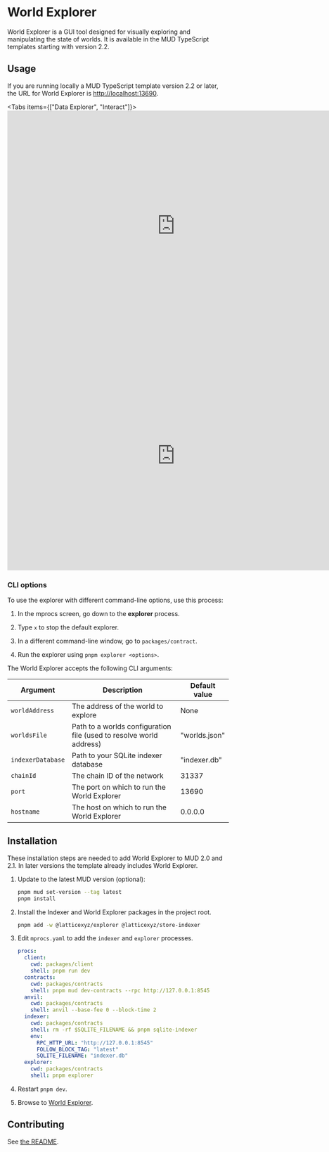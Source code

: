 
# World Explorer

World Explorer is a GUI tool designed for visually exploring and manipulating the state of worlds.
It is available in the MUD TypeScript templates starting with version 2.2.

## Usage

If you are running locally a MUD TypeScript template version 2.2 or later, the URL for World Explorer is [http://localhost:13690](http://localhost:13690).

<Tabs items={["Data Explorer", "Interact"]}>
  <Tab>
    <iframe
      width="761"
      height="523"
      src="https://www.youtube.com/embed/87wuGFH9Pz0"
      title="Using the MUD Data Explorer"
      frameborder="0"
      allow="accelerometer; autoplay; clipboard-write; encrypted-media; gyroscope; picture-in-picture; web-share"
      referrerpolicy="strict-origin-when-cross-origin"
      allowfullscreen
    ></iframe>
  </Tab>
  <Tab>
    <iframe
      width="761"
      height="523"
      src="https://www.youtube.com/embed/87wuGFH9Pz0?t=281https://www.youtube.com/embed/87wuGFH9Pz0?si=EsgcYGK9qk6J-Xvs&amp;start=281"
      title="Using the MUD Data Explorer's Interact tab"
      frameborder="0"
      allow="accelerometer; autoplay; clipboard-write; encrypted-media; gyroscope; picture-in-picture; web-share"
      referrerpolicy="strict-origin-when-cross-origin"
      allowfullscreen
    ></iframe>
  </Tab>
</Tabs>

### CLI options

To use the explorer with different command-line options, use this process:

1. In the mprocs screen, go down to the **explorer** process.

1. Type `x` to stop the default explorer.

1. In a different command-line window, go to `packages/contract`.

1. Run the explorer using `pnpm explorer <options>`.

The World Explorer accepts the following CLI arguments:

| Argument          | Description                                                         | Default value |
| ----------------- | ------------------------------------------------------------------- | ------------- |
| `worldAddress`    | The address of the world to explore                                 | None          |
| `worldsFile`      | Path to a worlds configuration file (used to resolve world address) | "worlds.json" |
| `indexerDatabase` | Path to your SQLite indexer database                                | "indexer.db"  |
| `chainId`         | The chain ID of the network                                         | 31337         |
| `port`            | The port on which to run the World Explorer                         | 13690         |
| `hostname`        | The host on which to run the World Explorer                         | 0.0.0.0       |

## Installation

These installation steps are needed to add World Explorer to MUD 2.0 and 2.1.
In later versions the template already includes World Explorer.

1. Update to the latest MUD version (optional):

   ```sh copy
   pnpm mud set-version --tag latest
   pnpm install
   ```

1. Install the Indexer and World Explorer packages in the project root.

   ```sh copy
   pnpm add -w @latticexyz/explorer @latticexyz/store-indexer
   ```

1. Edit `mprocs.yaml` to add the `indexer` and `explorer` processes.

   <CollapseCode>

   ```yaml filename="mprocs.yaml" copy showLineNumbers {11-20}
   procs:
     client:
       cwd: packages/client
       shell: pnpm run dev
     contracts:
       cwd: packages/contracts
       shell: pnpm mud dev-contracts --rpc http://127.0.0.1:8545
     anvil:
       cwd: packages/contracts
       shell: anvil --base-fee 0 --block-time 2
     indexer:
       cwd: packages/contracts
       shell: rm -rf $SQLITE_FILENAME && pnpm sqlite-indexer
       env:
         RPC_HTTP_URL: "http://127.0.0.1:8545"
         FOLLOW_BLOCK_TAG: "latest"
         SQLITE_FILENAME: "indexer.db"
     explorer:
       cwd: packages/contracts
       shell: pnpm explorer
   ```

   </CollapseCode>

1. Restart `pnpm dev`.

1. Browse to [World Explorer](http://localhost:13690).

## Contributing

See [the README](https://github.com/latticexyz/mud/blob/main/packages/explorer/README.md).
